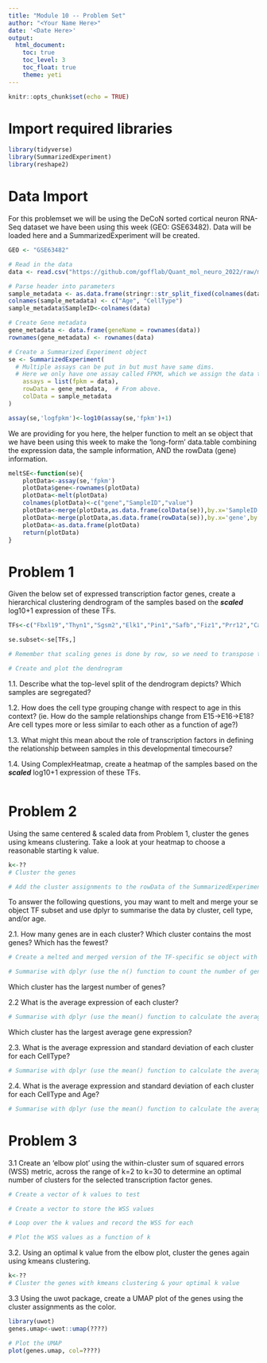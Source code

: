 ```yaml
---
title: "Module 10 -- Problem Set"
author: "<Your Name Here>"
date: '<Date Here>'
output: 
  html_document:
    toc: true
    toc_level: 3
    toc_float: true
    theme: yeti
---
```


```r
knitr::opts_chunk$set(echo = TRUE)
```
# Import required libraries
```r
library(tidyverse)
library(SummarizedExperiment)
library(reshape2)
```

# Data Import
For this problemset we will be using the DeCoN sorted cortical neuron RNA-Seq dataset we have been using this week (GEO: GSE63482). Data will be loaded here and a SummarizedExperiment will be created.
```r
GEO <- "GSE63482"

# Read in the data
data <- read.csv("https://github.com/gofflab/Quant_mol_neuro_2022/raw/main/modules/module_9/notebooks/GSE63482_Expression_matrix.tsv", header = TRUE, sep = " ", row.names = 1)

```

```r
# Parse header into parameters
sample_metadata <- as.data.frame(stringr::str_split_fixed(colnames(data), "_", 2))
colnames(sample_metadata) <- c("Age", "CellType")
sample_metadata$SampleID<-colnames(data)
```

```r
# Create Gene metadata
gene_metadata <- data.frame(geneName = rownames(data))
rownames(gene_metadata) <- rownames(data)
```

```r
# Create a Summarized Experiment object
se <- SummarizedExperiment(
  # Multiple assays can be put in but must have same dims.
  # Here we only have one assay called FPKM, which we assign the data to
    assays = list(fpkm = data),
    rowData = gene_metadata,  # From above.
    colData = sample_metadata
)

assay(se,'logfpkm')<-log10(assay(se,'fpkm')+1)
```

We are providing for you here, the helper function to melt an se object that we have been using this week to make the 'long-form' data.table combining the expression data, the sample information, AND the rowData (gene) information.
```r
meltSE<-function(se){
    plotData<-assay(se,'fpkm')
    plotData$gene<-rownames(plotData)
    plotData<-melt(plotData)
    colnames(plotData)<-c("gene","SampleID","value")
    plotData<-merge(plotData,as.data.frame(colData(se)),by.x='SampleID',by.y='SampleID')
    plotData<-merge(plotData,as.data.frame(rowData(se)),by.x='gene',by.y='geneName')
    plotData<-as.data.frame(plotData)
    return(plotData)
}
```

# Problem 1
Given the below set of expressed transcription factor genes, create a hierarchical clustering dendrogram of the samples based on the **_scaled_** log10+1 expression of these TFs. 

```r
TFs<-c("Fbxl19","Thyn1","Sgsm2","Elk1","Pin1","Safb","Fiz1","Prr12","Camta2","Myt1l","E2f4","Deaf1","Thap4","Rexo4","Atf2","Csrnp3","Scrt1","Thap7","Purg","Mbd3","Srebf2","Spen","Nme2","Creb1","Dpf1","Cebpz","Akap8l","Baz2a","Maz","Setdb1","Camta1","Rfx7","Cxxc4","Rela","Mecp2","Gtf2i","Glyr1","Preb","Ubp1","Hmgn3","Rxrb","Cxxc1","Foxk2","Flywch1","Foxk1","Crebzf","Gatad2a","Neurod6","Pa2g4","Klf16","Znf512b","Nkrf","Jund","Zscan18","Pou6f1","Adnp","Yy1","Csrnp2","Nfyb","Ctcf","Zbtb45","Arnt","E4f1","Sox12","Ncoa1","Gabpa","Zfp41","Thra","Prmt3","Thap3","Rbpj","Ash1l","Atf4","Meis3","Arnt2","Thap11","Smad4","Cic","Gmeb2","Zbtb11","Irf3","Srf","Safb2","Vezf1","Usf2","Akap8","Zzz3","Pcgf2","Phf20","Tef","Gtf3a","Tcf3","Zfp62","Tsc22d1","Bhlhe22","Zfp1","Scrt2","Hmg20a","Foxg1","Cc2d1a","Tcf12","Sox11","Hbp1","Cebpg","Bptf","Sox4","Zbtb33","Patz1","Sp3","Foxj3","Mlx","Brf2","Dmtf1","Tbp","Peg3","Cux1","Tbr1","Zfp90","Prdm4","Foxj2","Pou3f3","Zfp28","Zbed4","Nr2f1","Nfat5","Prdm2","Pou3f2","Esrra","Znf326","Creb3","Myc","Smad1","Hivep2","Son","Zkscan2","Drap1","Cenpb","Elf2","Chchd3","Snapc2","Mef2a","Smad5","Pogk","Rbak","Snapc4","Mafg","Hsf1","Mtf2","Pcgf6","Mxd4","Tcf4","Nr1h2","Arid2","Kcmf1","Mnt","Tcf20","Cdc5l","Jun","Dzip1","Insm1","Sall2","Atf6b","Bcl11a","Dr1","Terf2","Gtf2b","Foxp4","Mycn","Rlf","Hsf2","Zxdc","Pbx1","Prdm8","Kdm5b","Zscan21","Ankzf1","Nfe2l1","Zbtb6","Zkscan1","Zbtb17","Hmga1","Mef2d","Bach1","Nfib","Rbck1","Wiz","Nrf1","Atmin","Ahdc1","Ncoa2","Lhx2","Meis2","Gatad2b","Nfia","Klf7","Setbp1","Neurod2","Topors","Foxp1","Zbtb22","Xpa","Gzf1","Nfix","Hif1a","Pbx2","Zbtb12","Hmbox1","Klf13","Mbd6","Fezf2","Skil","Ski","Max","Gpbp1","Nfya","Kdm2a","Xbp1","Mlxip","Zbtb43","Satb1","Mef2c","Hes6","Klf6","Hivep1","Tfdp1","Rfx1","Cggbp1","Dot1l","Nfx1","Stat2","Cenpt","Ahctf1","Zfp2","Ybx1","Usf1","Zeb2","Jazf1","Klf11","Bach2","Pou3f1","Scmh1","Rfx3","Cbx2","Dnttip1","Emx1","Zfp82","Foxo6","Zfhx2","Zfp91","Arntl","Zbtb5","Prdm15","Mbd1","Ddit3","Cux2","Bcl11b","Zkscan3","Nfyc","Satb2","Zfp30","Zgpat","Tet3","Gmeb1","Zscan2","Sox5","L3mbtl3","Zik1","Kin","Kdm2b","Phf21a","Nr1d1","Tshz3","Gtf2ird1","Glis2","Nfe2l3","Nfil3","Zfp57","Otx1","Trafd1","Tbpl1","Zbtb34","Irf9","Dnmt1","Nr4a3","Phf1","Tet2","Osr1")

se.subset<-se[TFs,]

# Remember that scaling genes is done by row, so we need to transpose the matrix, scale, and then transpose back

# Create and plot the dendrogram

```
1.1. Describe what the top-level split of the dendrogram depicts? Which samples are segregated?  

1.2. How does the cell type grouping change with respect to age in this context? (ie. How do the sample relationships change from E15->E16->E18? Are cell types more or less similar to each other as a function of age?)

1.3. What might this mean about the role of transcription factors in defining the relationship between samples in this developmental timecourse?

1.4. Using ComplexHeatmap, create a heatmap of the samples based on the **_scaled_** log10+1 expression of these TFs. 
```r

```


# Problem 2
Using the same centered & scaled data from Problem 1, cluster the genes using kmeans clustering. Take a look at your heatmap to choose a reasonable starting k value.

```r
k<-??
# Cluster the genes

# Add the cluster assignments to the rowData of the SummarizedExperiment

```
To answer the following questions, you may want to melt and merge your se object TF subset and use dplyr to summarise the data by cluster, cell type, and/or age.

2.1. How many genes are in each cluster? Which cluster contains the most genes? Which has the fewest?
```r
# Create a melted and merged version of the TF-specific se object with meltSE()

# Summarise with dplyr (use the n() function to count the number of genes in each cluster after grouping)

```
Which cluster has the largest number of genes?


2.2 What is the average expression of each cluster?
```r
# Summarise with dplyr (use the mean() function to calculate the average expression of each cluster after grouping)

```
Which cluster has the largest average gene expression?

2.3. What is the average expression and standard deviation of each cluster for each CellType?
```r
# Summarise with dplyr (use the mean() function to calculate the average expression of each cluster after grouping)

```
2.4. What is the average expression and standard deviation of each cluster for each CellType and Age?
```r
# Summarise with dplyr (use the mean() function to calculate the average expression of each cluster after grouping)

```
# Problem 3
3.1 Create an 'elbow plot' using the within-cluster sum of squared errors (WSS) metric, across the range of k=2 to k=30 to determine an optimal number of clusters for the selected transcription factor genes.
```r
# Create a vector of k values to test

# Create a vector to store the WSS values

# Loop over the k values and record the WSS for each

# Plot the WSS values as a function of k

```

3.2. Using an optimal k value from the elbow plot, cluster the genes again using kmeans clustering. 

```r
k<-??
# Cluster the genes with kmeans clustering & your optimal k value
```

3.3 Using the uwot package, create a UMAP plot of the genes using the cluster assignments as the color. 

```r
library(uwot)
genes.umap<-uwot::umap(????)

# Plot the UMAP
plot(genes.umap, col=????)
```
